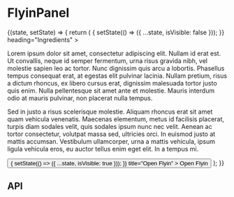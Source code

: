 
<Meta
  title="Components/FlyinPanel"
  component={FlyinPanel}
/>

# FlyinPanel

<Canvas>
  <Story name="Base component">
    <State initialState={{ isVisible: false }}>
      {(state, setState) => {
        return (
          <React.Fragment>
            <FlyinPanel
              isVisible={state.isVisible}
              onClose={() => {
                setState(() => ({ ...state, isVisible: false }));
              }}
              heading="Ingredients"
            >
              <P>
                Lorem ipsum dolor sit amet, consectetur adipiscing elit. Nullam id erat est. Ut convallis, neque id semper fermentum, urna risus gravida nibh, vel molestie sapien leo ac tortor. Nunc dignissim quis arcu a lobortis. Phasellus tempus consequat erat, at egestas elit pulvinar lacinia. Nullam pretium, risus a dictum rhoncus, ex libero cursus erat, dignissim malesuada tortor justo quis enim. Nulla pellentesque sit amet ante et molestie. Mauris interdum odio at mauris pulvinar, non placerat nulla tempus.
              </P>
              <P>
                Sed in justo a risus scelerisque molestie. Aliquam rhoncus erat sit amet quam vehicula venenatis. Maecenas elementum, metus id facilisis placerat, turpis diam sodales velit, quis sodales ipsum nunc nec velit. Aenean ac tortor consectetur, volutpat massa sed, ultricies orci. In euismod justo at mattis accumsan. Vestibulum ullamcorper, urna a mattis vehicula, ipsum ligula vehicula eros, eu auctor tellus enim eget elit. In a tempus mi.
              </P>
            </FlyinPanel>
            <Button
              onClick={() => {
                setState(() => ({ ...state, isVisible: true }));
              }}
              title="Open Flyin"
            >
              Open Flyin
            </Button>
          </React.Fragment>
        );
      }}
    </State>
  </Story>
</Canvas>

## API

<ArgsTable of={FlyinPanel} />
